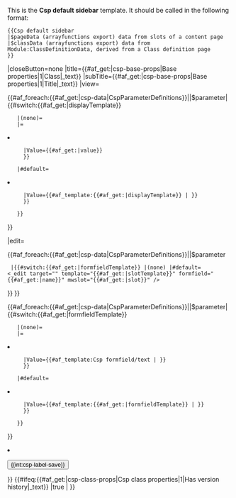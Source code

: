 <noinclude>

This is the '''Csp default sidebar''' template. It should be called in the following format:

<pre>
{{Csp default sidebar 
|$pageData (arrayfunctions export) data from slots of a content page
|$classData (arrayfunctions export) data from Module:ClassDefinitionData, derived from a Class definition page
}}
</pre>

</noinclude><includeonly>{{Csp sidebar tabs
|id=default-sidebar
|canEdit={{#ifingroup:user |Yes}}
|closeButton=none
|title={{#af_get:{{{$pageData}}}|csp-base-props|Base properties|1|Class|_text}}
|subTitle={{#af_get:{{{$pageData}}}|csp-base-props|Base properties|1|Title|_text}}
|view=<!--

// loop through parameters for sidebar view card
--><ul class="list-group list-group-flush">{{#af_foreach:{{#af_get:{{{$classData|}}}|csp-data|CspParameterDefinitions}}||$parameter|<!--
-->{{#switch:{{#af_get:{{{$parameter}}}|displayTemplate}}
    |(none)=
    |=<li class="list-group-item">{{Csp sidebar item 
      |Label={{#af_get:{{{$parameter}}}|name}}
      |Value={{#af_get:{{{$parameter}}}|value}}
      }}</li>
    |#default=<li class="list-group-item">{{Csp sidebar item 
      |Label={{#af_get:{{{$parameter}}}|name}}
      |Value={{#af_template:{{#af_get:{{{$parameter}}}|displayTemplate}} |{{{$parameter}}} }}
      }}</li>
    }}<!-- end of #switch -->
}}<!-- end of #af_foreach sidebar view parameters --></ul>


|edit=<form><!--
// _edits: no edit when formfieldTemplate is set to "(none)"
-->{{#af_foreach:{{#af_get:{{{$classData|}}}|csp-data|CspParameterDefinitions}}||$parameter
  |{{#switch:{{#af_get:{{{$parameter}}}|formfieldTemplate}} |(none) |#default=<_edit target="{{PAGEID}}" template="{{#af_get:{{{$parameter}}}|slotTemplate}}" formfield="{{#af_get:{{{$parameter}}}|name}}" mwslot="{{#af_get:{{{$parameter}}}|slot}}" />
}}<!-- end of #switch -->
}}<!-- end of _edits
// form fields
--><ul class="list-group list-group-flush">{{#af_foreach:{{#af_get:{{{$classData|}}}|csp-data|CspParameterDefinitions}}||$parameter|<!--
-->{{#switch:{{#af_get:{{{$parameter}}}|formfieldTemplate}}
    |(none)=
    |=<li class="list-group-item">{{Csp sidebar item 
      |Label={{#af_get:{{{$parameter}}}|name}}
      |Value={{#af_template:Csp formfield/text |{{{$parameter}}} }}
      }}</li>
    |#default=<li class="list-group-item">{{Csp sidebar item 
      |Label={{#af_get:{{{$parameter}}}|name}}
      |Value={{#af_template:{{#af_get:{{{$parameter}}}|formfieldTemplate}} |{{{$parameter}}} }}
      }}</li>
    }}<!-- end of #switch -->
}}<!-- end of #af_foreach to generate formfields 
--><li class="list-group-item text-right">
<label for="sidebar-view-default-sidebar" class="btn btn-secondary mb-0" >{{int:csp-label-close}}</label>
<input type="submit" value="{{int:csp-label-save}}" class="btn btn-primary" />
</li><!--
--></ul>

</form><!--
-->}}<!-- end of Csp sidebar tabs

// Show version history if applicable
-->{{#ifeq:{{#af_get:{{{$classData}}}|csp-class-props|Csp class properties|1|Has version history|_text}} |true |{{Show version history}} }}<!--
--></includeonly>